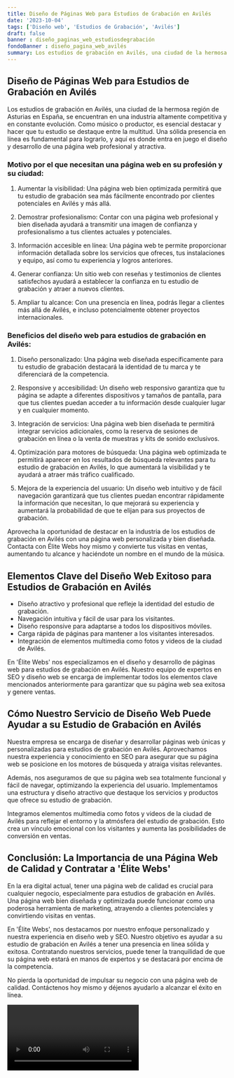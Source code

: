 ```yaml
---
title: Diseño de Páginas Web para Estudios de Grabación en Avilés
date: '2023-10-04'
tags: ['Diseño web', 'Estudios de Grabación', 'Avilés']
draft: false
banner : diseño_paginas_web_estudiosdegrabación
fondoBanner : diseño_pagina_web_avilés
summary: Los estudios de grabación en Avilés, una ciudad de la hermosa región de Asturias en España, se encuentran en una industria altamente competitiva y en constante evolución. Como músico o productor, es esencial destacar y hacer que tu estudio se destaque entre la multitud. Una sólida presencia en línea es fundamental para lograrlo, y aquí es donde entra en juego el diseño y desarrollo de una página web profesional y atractiva.
---
```


## Diseño de Páginas Web para Estudios de Grabación en Avilés

Los estudios de grabación en Avilés, una ciudad de la hermosa región de Asturias en España, se encuentran en una industria altamente competitiva y en constante evolución. Como músico o productor, es esencial destacar y hacer que tu estudio se destaque entre la multitud. Una sólida presencia en línea es fundamental para lograrlo, y aquí es donde entra en juego el diseño y desarrollo de una página web profesional y atractiva.

### Motivo por el que necesitan una página web en su profesión y su ciudad:

1. Aumentar la visibilidad: Una página web bien optimizada permitirá que tu estudio de grabación sea más fácilmente encontrado por clientes potenciales en Avilés y más allá.

2. Demostrar profesionalismo: Contar con una página web profesional y bien diseñada ayudará a transmitir una imagen de confianza y profesionalismo a tus clientes actuales y potenciales.

3. Información accesible en línea: Una página web te permite proporcionar información detallada sobre los servicios que ofreces, tus instalaciones y equipo, así como tu experiencia y logros anteriores.

4. Generar confianza: Un sitio web con reseñas y testimonios de clientes satisfechos ayudará a establecer la confianza en tu estudio de grabación y atraer a nuevos clientes.

5. Ampliar tu alcance: Con una presencia en línea, podrás llegar a clientes más allá de Avilés, e incluso potencialmente obtener proyectos internacionales.

### Beneficios del diseño web para estudios de grabación en Avilés:

1. Diseño personalizado: Una página web diseñada específicamente para tu estudio de grabación destacará la identidad de tu marca y te diferenciará de la competencia.

2. Responsive y accesibilidad: Un diseño web responsivo garantiza que tu página se adapte a diferentes dispositivos y tamaños de pantalla, para que tus clientes puedan acceder a tu información desde cualquier lugar y en cualquier momento.

3. Integración de servicios: Una página web bien diseñada te permitirá integrar servicios adicionales, como la reserva de sesiones de grabación en línea o la venta de muestras y kits de sonido exclusivos.

4. Optimización para motores de búsqueda: Una página web optimizada te permitirá aparecer en los resultados de búsqueda relevantes para tu estudio de grabación en Avilés, lo que aumentará la visibilidad y te ayudará a atraer más tráfico cualificado.

5. Mejora de la experiencia del usuario: Un diseño web intuitivo y de fácil navegación garantizará que tus clientes puedan encontrar rápidamente la información que necesitan, lo que mejorará su experiencia y aumentará la probabilidad de que te elijan para sus proyectos de grabación.

Aprovecha la oportunidad de destacar en la industria de los estudios de grabación en Avilés con una página web personalizada y bien diseñada. Contacta con Élite Webs hoy mismo y convierte tus visitas en ventas, aumentando tu alcance y haciéndote un nombre en el mundo de la música.

<GifSeo />

<Cta />

## Elementos Clave del Diseño Web Exitoso para Estudios de Grabación en Avilés

- Diseño atractivo y profesional que refleje la identidad del estudio de grabación.
- Navegación intuitiva y fácil de usar para los visitantes.
- Diseño responsive para adaptarse a todos los dispositivos móviles.
- Carga rápida de páginas para mantener a los visitantes interesados.
- Integración de elementos multimedia como fotos y videos de la ciudad de Avilés.

En 'Élite Webs' nos especializamos en el diseño y desarrollo de páginas web para estudios de grabación en Avilés. Nuestro equipo de expertos en SEO y diseño web se encarga de implementar todos los elementos clave mencionados anteriormente para garantizar que su página web sea exitosa y genere ventas.

## Cómo Nuestro Servicio de Diseño Web Puede Ayudar a su Estudio de Grabación en Avilés

Nuestra empresa se encarga de diseñar y desarrollar páginas web únicas y personalizadas para estudios de grabación en Avilés. Aprovechamos nuestra experiencia y conocimiento en SEO para asegurar que su página web se posicione en los motores de búsqueda y atraiga visitas relevantes.

Además, nos aseguramos de que su página web sea totalmente funcional y fácil de navegar, optimizando la experiencia del usuario. Implementamos una estructura y diseño atractivo que destaque los servicios y productos que ofrece su estudio de grabación.

Integramos elementos multimedia como fotos y videos de la ciudad de Avilés para reflejar el entorno y la atmósfera del estudio de grabación. Esto crea un vínculo emocional con los visitantes y aumenta las posibilidades de conversión en ventas.

## Conclusión: La Importancia de una Página Web de Calidad y Contratar a 'Élite Webs'

En la era digital actual, tener una página web de calidad es crucial para cualquier negocio, especialmente para estudios de grabación en Avilés. Una página web bien diseñada y optimizada puede funcionar como una poderosa herramienta de marketing, atrayendo a clientes potenciales y convirtiendo visitas en ventas.

En 'Élite Webs', nos destacamos por nuestro enfoque personalizado y nuestra experiencia en diseño web y SEO. Nuestro objetivo es ayudar a su estudio de grabación en Avilés a tener una presencia en línea sólida y exitosa. Contratando nuestros servicios, puede tener la tranquilidad de que su página web estará en manos de expertos y se destacará por encima de la competencia.

No pierda la oportunidad de impulsar su negocio con una página web de calidad. Contáctenos hoy mismo y déjenos ayudarlo a alcanzar el éxito en línea.

<Video />

<CtaBot job='Estudios de Grabación' city='Avilés'/>

<Gmaps query='Avilés+españa+maps' />